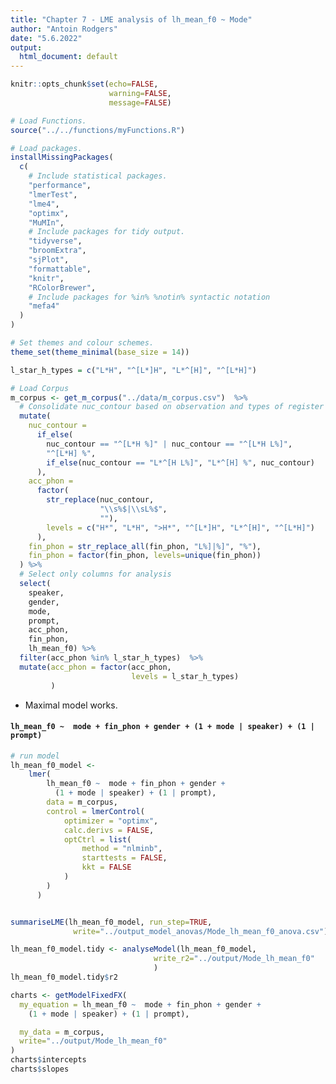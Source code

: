 ```yaml
---
title: "Chapter 7 - LME analysis of lh_mean_f0 ~ Mode"
author: "Antoin Rodgers"
date: "5.6.2022"
output:
  html_document: default
---
```


```r
knitr::opts_chunk$set(echo=FALSE,
                      warning=FALSE,
                      message=FALSE)

# Load Functions.
source("../../functions/myFunctions.R") 

# Load packages.
installMissingPackages(
  c(
    # Include statistical packages.
    "performance",
    "lmerTest",
    "lme4",
    "optimx",
    "MuMIn",
    # Include packages for tidy output.
    "tidyverse",
    "broomExtra",
    "sjPlot",
    "formattable",
    "knitr",
    "RColorBrewer",
    # Include packages for %in% %notin% syntactic notation
    "mefa4"
  )
)

# Set themes and colour schemes.
theme_set(theme_minimal(base_size = 14))

```

```r
l_star_h_types = c("L*H", "^[L*]H", "L*^[H]", "^[L*H]")

# Load Corpus
m_corpus <- get_m_corpus("../data/m_corpus.csv")  %>%
  # Consolidate nuc_contour based on observation and types of register shift.
  mutate(
    nuc_contour =
      if_else(
        nuc_contour == "^[L*H %]" | nuc_contour == "^[L*H L%]",
        "^[L*H] %",
        if_else(nuc_contour == "L*^[H L%]", "L*^[H] %", nuc_contour)
      ),
    acc_phon =
      factor(
        str_replace(nuc_contour,
                    "\\s%$|\\sL%$",
                    ""),
        levels = c("H*", "L*H", ">H*", "^[L*]H", "L*^[H]", "^[L*H]")
      ),
    fin_phon = str_replace_all(fin_phon, "L%]|%]", "%"),
    fin_phon = factor(fin_phon, levels=unique(fin_phon))
  ) %>%
  # Select only columns for analysis
  select(
    speaker,
    gender,
    mode,
    prompt,
    acc_phon,
    fin_phon,
    lh_mean_f0) %>% 
  filter(acc_phon %in% l_star_h_types)  %>% 
  mutate(acc_phon = factor(acc_phon,
                           levels = l_star_h_types)
         )
```

- Maximal model works.

#### `lh_mean_f0 ~  mode + fin_phon + gender + (1 + mode | speaker) + (1 | prompt)`
```r

# run model
lh_mean_f0_model <-
    lmer(
        lh_mean_f0 ~  mode + fin_phon + gender +
          (1 + mode | speaker) + (1 | prompt),
        data = m_corpus,
        control = lmerControl(
            optimizer = "optimx",
            calc.derivs = FALSE,
            optCtrl = list(
                method = "nlminb",
                starttests = FALSE,
                kkt = FALSE
            )
        )
      )


summariseLME(lh_mean_f0_model, run_step=TRUE,
              write="../output_model_anovas/Mode_lh_mean_f0_anova.csv")

```

```r

lh_mean_f0_model.tidy <- analyseModel(lh_mean_f0_model,
                                write_r2="../output/Mode_lh_mean_f0"
                                )
lh_mean_f0_model.tidy$r2

```

```r

charts <- getModelFixedFX(
  my_equation = lh_mean_f0 ~  mode + fin_phon + gender +
    (1 + mode | speaker) + (1 | prompt),

  my_data = m_corpus,
  write="../output/Mode_lh_mean_f0"
)
charts$intercepts
charts$slopes


```
